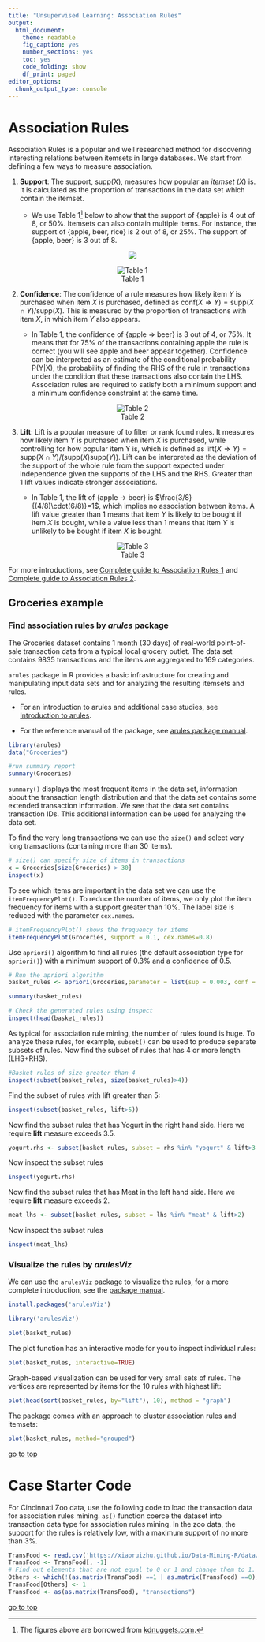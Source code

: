 ```yaml
---
title: "Unsupervised Learning: Association Rules"
output: 
  html_document: 
    theme: readable
    fig_caption: yes
    number_sections: yes
    toc: yes
    code_folding: show
    df_print: paged
editor_options: 
  chunk_output_type: console
---
```


# Association Rules

<a id="arules"></a>

Association Rules is a popular and well researched method for discovering interesting relations between itemsets in large databases. We start from defining a few ways to measure association. 

1. **Support**: The support, $\text{supp}(X)$, measures how popular an *itemset* ($X$) is. It is calculated as the proportion of transactions in the data set which contain the itemset. 
    
    - We use Table 1[^1] below to show that the support of {apple} is 4 out of 8, or 50%. Itemsets can also contain multiple items. For instance, the support of {apple, beer, rice} is 2 out of 8, or 25%. The support of {apple, beer} is 3 out of 8. 

[^1]: The figures above are borrowed from [kdnuggets.com](https://www.kdnuggets.com/2016/04/association-rules-apriori-algorithm-tutorial.html).

<center>
![](figure/association-rule-support-eqn.png)
</center>

<center>
![Table 1](figure/association-rule-support-table.png)
</center>


2. **Confidence**: The confidence of a rule measures how likely item $Y$ is purchased when item $X$ is purchased, defined as $\text{conf}( X\Rightarrow Y) = \text{supp}( X \cap Y )/\text{supp}(X)$. This is measured by the proportion of transactions with item $X$, in which item $Y$ also appears. 

    - In Table 1, the confidence of {apple $\Rightarrow$ beer} is 3 out of 4, or 75%. It means that for 75% of the transactions containing apple the rule is correct (you will see apple and beer appear together). Confidence can be interpreted as an estimate of the conditional probability P(Y|X), the probability of finding the RHS of the rule in transactions under the condition that these transactions also contain the LHS. Association rules are required to satisfy both a minimum support and a minimum confidence constraint at the same time.

<center>
![Table 2](figure/association-rule-confidence-eqn.png)
</center>

3. **Lift**: Lift is a popular measure of to filter or rank found rules. It measures how likely item $Y$ is purchased when item $X$ is purchased, while controlling for how popular item Y is, which is defined as $\text{lift}(X \Rightarrow Y ) = \text{supp}(X \cap Y )/(\text{supp}(X)\text{supp}(Y))$. Lift can be interpreted as the deviation of the support of the whole rule from the support expected under independence given the supports of the LHS and the RHS. Greater than 1 lift values  indicate stronger associations. 

    - In Table 1, the lift of {apple -> beer} is $\frac{3/8}{(4/8)\cdot(6/8)}=1$, which implies no association between items. A lift value greater than 1 means that item $Y$ is likely to be bought if item $X$ is bought, while a value less than 1 means that item $Y$ is unlikely to be bought if item $X$ is bought.

<center>
![Table 3](figure/association-rule-lift-eqn.png)
</center>

For more introductions, see [Complete guide to Association Rules 1](https://towardsdatascience.com/association-rules-2-aa9a77241654) and [Complete guide to Association Rules 2](https://towardsdatascience.com/complete-guide-to-association-rules-2-2-c92072b56c84). 


<!-- ![](figure/AR_1.png) -->

<!-- [Example](https://www.saedsayad.com/association_rules.htm):  -->
<!-- ![](figure/AR_2.png)  -->

## Groceries example 

### Find association rules by *arules* package

The Groceries dataset contains 1 month (30 days) of real-world point-of-sale transaction data from a typical local grocery outlet. The data set contains 9835 transactions and the items are aggregated to 169 categories.

`arules` package in R provides a basic infrastructure for creating and manipulating input data sets and for analyzing the resulting itemsets and rules. 

- For an introduction to arules and additional case studies, see [Introduction to arules](http://cran.r-project.org/web/packages/arules/vignettes/arules.pdf).

- For the reference manual of the package, see [arules package manual](http://cran.r-project.org/web/packages/arules/arules.pdf).

```r
library(arules)
data("Groceries")
```

```r
#run summary report
summary(Groceries)
```

`summary()` displays the most frequent items in the data set, information about the transaction length distribution and that the data set contains some extended transaction information.
We see that the data set contains transaction IDs. This additional information can be used for analyzing the data
set. 

To find the very long transactions we can use the `size()` and select very long transactions (containing more than 30 items).

```r
# size() can specify size of items in transactions
x = Groceries[size(Groceries) > 30]
inspect(x)
```

To see which items are important in the data set we can use the `itemFrequencyPlot()`. To reduce the number of items, we only plot the item frequency for items with a support greater than 10%. The label size is reduced with the parameter `cex.names`.

```r
# itemFrequencyPlot() shows the frequency for items
itemFrequencyPlot(Groceries, support = 0.1, cex.names=0.8)
```

Use `apriori()` algorithm to find all rules (the default association type for `apriori()`) with a minimum support of 0.3% and a confidence of 0.5.
```r
# Run the apriori algorithm
basket_rules <- apriori(Groceries,parameter = list(sup = 0.003, conf = 0.5,target="rules"))

summary(basket_rules)
```

```r
# Check the generated rules using inspect
inspect(head(basket_rules))
```

As typical for association rule mining, the number of rules found is huge. To analyze these rules, for example, `subset()` can be used to produce separate subsets of rules. Now find the subset of rules that has 4 or more length (LHS+RHS).
```r
#Basket rules of size greater than 4
inspect(subset(basket_rules, size(basket_rules)>4))
```

Find the subset of rules with lift greater than 5:
```r
inspect(subset(basket_rules, lift>5))
```


Now find the subset rules that has Yogurt in the right hand side. Here we require **lift** measure exceeds 3.5.
```r
yogurt.rhs <- subset(basket_rules, subset = rhs %in% "yogurt" & lift>3.5)
```
Now inspect the subset rules
```r
inspect(yogurt.rhs)
```

Now find the subset rules that has Meat in the left hand side. Here we require **lift** measure exceeds 2.
```r
meat_lhs <- subset(basket_rules, subset = lhs %in% "meat" & lift>2)
```
Now inspect the subset rules
```r
inspect(meat_lhs)
```

### Visualize the rules by *arulesViz*

We can use the `arulesViz` package to visualize the rules, for a more complete introduction, see the [package manual](http://cran.r-project.org/web/packages/arulesViz/vignettes/arulesViz.pdf).

```r
install.packages('arulesViz')
```

```r
library('arulesViz')
```

```r
plot(basket_rules)
```

The plot function has an interactive mode for you to inspect individual rules:
```r
plot(basket_rules, interactive=TRUE)
```

Graph-based visualization can be used for very small sets of rules. The vertices are represented by items for the 10 rules with highest lift:
```r
plot(head(sort(basket_rules, by="lift"), 10), method = "graph")
```

The package comes with an approach to cluster association rules and itemsets:
```r
plot(basket_rules, method="grouped")
```

[go to top](#header)

# Case Starter Code

<a id="case4"></a>

For Cincinnati Zoo data, use the following code to load the transaction data for association rules mining. `as()` function coerce the dataset into transaction data type for association rules mining. In the zoo data, the support for the rules is relatively low, with a maximum support of no more than 3%. 


```r
TransFood <- read.csv('https://xiaoruizhu.github.io/Data-Mining-R/data/food_4_association.csv')
TransFood <- TransFood[, -1]
# Find out elements that are not equal to 0 or 1 and change them to 1.
Others <- which(!(as.matrix(TransFood) ==1 | as.matrix(TransFood) ==0), arr.ind=T )
TransFood[Others] <- 1
TransFood <- as(as.matrix(TransFood), "transactions")
```

[go to top](#header)
